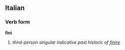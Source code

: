==Italian==
===Verb form===
'''finì'''

# ''third-person singular indicative past historic of [[finire]]''